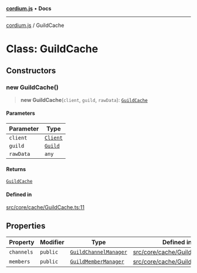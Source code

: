 [**cordium.js**](../README.mdx) • **Docs**

***

[cordium.js](../globals.mdx) / GuildCache

# Class: GuildCache

## Constructors

### new GuildCache()

> **new GuildCache**(`client`, `guild`, `rawData`): [`GuildCache`](GuildCache.mdx)

#### Parameters

| Parameter | Type |
| ------ | ------ |
| `client` | [`Client`](Client.mdx) |
| `guild` | [`Guild`](Guild.mdx) |
| `rawData` | `any` |

#### Returns

[`GuildCache`](GuildCache.mdx)

#### Defined in

[src/core/cache/GuildCache.ts:11](https://github.com/devdimer/cordium.js/blob/e371e1ca62e6613420e96362d2170ac2af18a382/src/core/cache/GuildCache.ts#L11)

## Properties

| Property | Modifier | Type | Defined in |
| ------ | ------ | ------ | ------ |
| `channels` | `public` | [`GuildChannelManager`](GuildChannelManager.mdx) | [src/core/cache/GuildCache.ts:9](https://github.com/devdimer/cordium.js/blob/e371e1ca62e6613420e96362d2170ac2af18a382/src/core/cache/GuildCache.ts#L9) |
| `members` | `public` | [`GuildMemberManager`](GuildMemberManager.mdx) | [src/core/cache/GuildCache.ts:8](https://github.com/devdimer/cordium.js/blob/e371e1ca62e6613420e96362d2170ac2af18a382/src/core/cache/GuildCache.ts#L8) |
